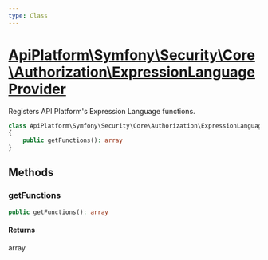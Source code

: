 ```yaml
---
type: Class
---
```


# [ApiPlatform\Symfony\Security\Core\Authorization\ExpressionLanguageProvider](/docs/vmain/reference/Symfony/Security/Core/Authorization/ExpressionLanguageProvider)

Registers API Platform's Expression Language functions.


```php
class ApiPlatform\Symfony\Security\Core\Authorization\ExpressionLanguageProvider implements Symfony\Component\ExpressionLanguage\ExpressionFunctionProviderInterface
{
    public getFunctions(): array
}
```
## Methods

### getFunctions



```php
public getFunctions(): array
```

#### Returns

array
